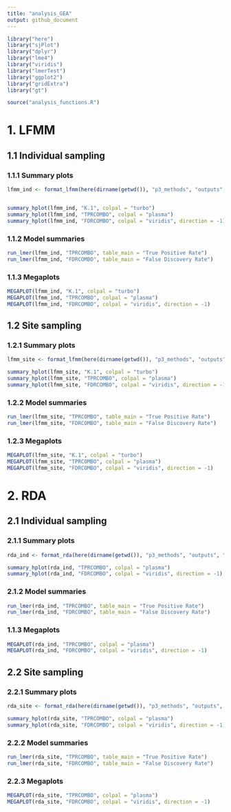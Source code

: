 ```yaml
---
title: "analysis_GEA"
output: github_document
---
```

```r
library("here")
library("sjPlot")
library("dplyr")
library("lme4")
library("viridis")
library("lmerTest")
library("ggplot2")
library("gridExtra")
library("gt")

source("analysis_functions.R")
```

# 1. LFMM 

## 1.1 Individual sampling 

### 1.1.1 Summary plots

```r
lfmm_ind <- format_lfmm(here(dirname(getwd()), "p3_methods", "outputs", "lfmm_indsampling_results.csv"))


summary_hplot(lfmm_ind, "K.1", colpal = "turbo")
summary_hplot(lfmm_ind, "TPRCOMBO", colpal = "plasma")
summary_hplot(lfmm_ind, "FDRCOMBO", colpal = "viridis", direction = -1)
```

### 1.1.2 Model summaries

```r
run_lmer(lfmm_ind, "TPRCOMBO", table_main = "True Positive Rate")
run_lmer(lfmm_ind, "FDRCOMBO", table_main = "False Discovery Rate")
```

### 1.1.3 Megaplots
```r
MEGAPLOT(lfmm_ind, "K.1", colpal = "turbo")
MEGAPLOT(lfmm_ind, "TPRCOMBO", colpal = "plasma")
MEGAPLOT(lfmm_ind, "FDRCOMBO", colpal = "viridis", direction = -1)
```

## 1.2 Site sampling 

### 1.2.1 Summary plots

```r
lfmm_site <- format_lfmm(here(dirname(getwd()), "p3_methods", "outputs", "lfmm_sitesampling_results.csv"))

summary_hplot(lfmm_site, "K.1", colpal = "turbo")
summary_hplot(lfmm_site, "TPRCOMBO", colpal = "plasma")
summary_hplot(lfmm_site, "FDRCOMBO", colpal = "viridis", direction = -1)
```

### 1.2.2 Model summaries

```r
run_lmer(lfmm_site, "TPRCOMBO", table_main = "True Positive Rate")
run_lmer(lfmm_site, "FDRCOMBO", table_main = "False Discovery Rate")
```

### 1.2.3 Megaplots
```r
MEGAPLOT(lfmm_site, "K.1", colpal = "turbo")
MEGAPLOT(lfmm_site, "TPRCOMBO", colpal = "plasma")
MEGAPLOT(lfmm_site, "FDRCOMBO", colpal = "viridis", direction = -1)
```

# 2. RDA 

## 2.1 Individual sampling 

### 2.1.1 Summary plots

```r
rda_ind <- format_rda(here(dirname(getwd()), "p3_methods", "outputs", "rda_indsampling_results.csv"))

summary_hplot(rda_ind, "TPRCOMBO", colpal = "plasma")
summary_hplot(rda_ind, "FDRCOMBO", colpal = "viridis", direction = -1)
```

### 2.1.2 Model summaries

```r
run_lmer(rda_ind, "TPRCOMBO", table_main = "True Positive Rate")
run_lmer(rda_ind, "FDRCOMBO", table_main = "False Discovery Rate")
```

### 1.1.3 Megaplots
```r
MEGAPLOT(rda_ind, "TPRCOMBO", colpal = "plasma")
MEGAPLOT(rda_ind, "FDRCOMBO", colpal = "viridis", direction = -1)
```

## 2.2 Site sampling 

### 2.2.1 Summary plots

```r
rda_site <- format_rda(here(dirname(getwd()), "p3_methods", "outputs", "rda_sitesampling_results.csv"))

summary_hplot(rda_site, "TPRCOMBO", colpal = "plasma")
summary_hplot(rda_site, "FDRCOMBO", colpal = "viridis", direction = -1)
```

### 2.2.2 Model summaries

```r
run_lmer(rda_site, "TPRCOMBO", table_main = "True Positive Rate")
run_lmer(rda_site, "FDRCOMBO", table_main = "False Discovery Rate")
```

### 2.2.3 Megaplots
```r
MEGAPLOT(rda_site, "TPRCOMBO", colpal = "plasma")
MEGAPLOT(rda_site, "FDRCOMBO", colpal = "viridis", direction = -1)
```